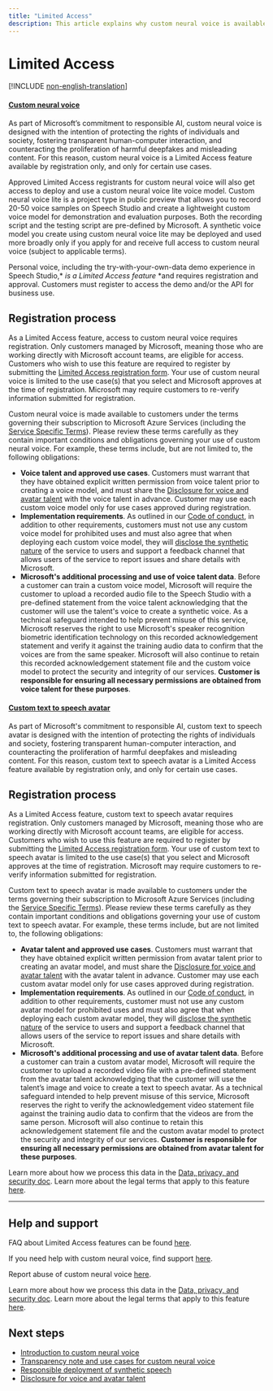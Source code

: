 ```yaml
---
title: "Limited Access"
description: This article explains why custom neural voice is available as Limited Access feature and how to request access.
---
```


# Limited Access

[!INCLUDE [non-english-translation](../../includes/non-english-translation)]

#### [Custom neural voice](#tab/cnv)

As part of Microsoft’s commitment to responsible AI, custom neural voice is designed with the intention of protecting the rights of individuals and society, fostering transparent human-computer interaction, and counteracting the proliferation of harmful deepfakes and misleading content. For this reason, custom neural voice is a Limited Access feature available by registration only, and only for certain use cases.

<Note>
Approved Limited Access registrants for custom neural voice will also get access to deploy and use a custom neural voice lite voice model. Custom neural voice lite is a project type in public preview that allows you to record 20-50 voice samples on Speech Studio and create a lightweight custom voice model for demonstration and evaluation purposes. Both the recording script and the testing script are pre-defined by Microsoft. A synthetic voice model you create using custom neural voice lite may be deployed and used more broadly only if you apply for and receive full access to custom neural voice (subject to applicable terms).

Personal voice, including the try-with-your-own-data demo experience in Speech Studio,* *is a Limited Access feature* *and requires registration and approval. Customers must register to access the demo and/or the API for business use.   
</Note>

## Registration process 

As a Limited Access feature, access to custom neural voice requires registration. Only customers managed by Microsoft, meaning those who are working directly with Microsoft account teams, are eligible for access. Customers who wish to use this feature are required to register by submitting the [Limited Access registration form](https://aka.ms/customneural). Your use of custom neural voice is limited to the use case(s) that you select and Microsoft approves at the time of registration. Microsoft may require customers to re-verify information submitted for registration. 

Custom neural voice is made available to customers under the terms governing their subscription to Microsoft Azure Services (including the [Service Specific Terms](https://go.microsoft.com/fwlink/?linkid=2018760)). Please review these terms carefully as they contain important conditions and obligations governing your use of custom neural voice. For example, these terms include, but are not limited to, the following obligations:
- **Voice talent and approved use cases**. Customers must warrant that they have obtained explicit written permission from voice talent prior to creating a voice model, and must share the [Disclosure for voice and avatar talent](/azure/ai-foundry/responsible-ai/speech-service/text-to-speech/disclosure-voice-talent) with the voice talent in advance. Customer may use each custom voice model only for use cases approved during registration. 
- **Implementation requirements**. As outlined in our [Code of conduct](/legal/ai-code-of-conduct?context=/azure/ai-services/speech-service/context/context), in addition to other requirements, customers must not use any custom voice model for prohibited uses and must also agree that when deploying each custom voice model, they will [disclose the synthetic nature](/azure/ai-foundry/responsible-ai/speech-service/text-to-speech/concepts-disclosure-guidelines) of the service to users and support a feedback channel that allows users of the service to report issues and share details with Microsoft. 
- **Microsoft's additional processing and use of voice talent data**. Before a customer can train a custom voice model, Microsoft will require the customer to upload a recorded audio file to the Speech Studio with a pre-defined statement from the voice talent acknowledging that the customer will use the talent's voice to create a synthetic voice. As a technical safeguard intended to help prevent misuse of this service, Microsoft reserves the right to use Microsoft's speaker recognition biometric identification technology on this recorded acknowledgement statement and verify it against the training audio data to confirm that the voices are from the same speaker. Microsoft will also continue to retain this recorded acknowledgement statement file and the custom voice model to protect the security and integrity of our services. **Customer is responsible for ensuring all necessary permissions are obtained from voice talent for these purposes**.

#### [Custom text to speech avatar](#tab/avatar)

As part of Microsoft's commitment to responsible AI, custom text to speech avatar is designed with the intention of protecting the rights of individuals and society, fostering transparent human-computer interaction, and counteracting the proliferation of harmful deepfakes and misleading content. For this reason, custom text to speech avatar is a Limited Access feature available by registration only, and only for certain use cases.

## Registration process 

As a Limited Access feature, custom text to speech avatar requires registration. Only customers managed by Microsoft, meaning those who are working directly with Microsoft account teams, are eligible for access. Customers who wish to use this feature are required to register by submitting the [Limited Access registration form](https://aka.ms/customneural). Your use of custom text to speech avatar is limited to the use case(s) that you select and Microsoft approves at the time of registration. Microsoft may require customers to re-verify information submitted for registration.  

Custom text to speech avatar is made available to customers under the terms governing their subscription to Microsoft Azure Services (including the [Service Specific Terms](https://go.microsoft.com/fwlink/?linkid=2018760)). Please review these terms carefully as they contain important conditions and obligations governing your use of custom text to speech avatar. For example, these terms include, but are not limited to, the following obligations: 
- **Avatar talent and approved use cases**. Customers must warrant that they have obtained explicit written permission from avatar talent prior to creating an avatar model, and must share the [Disclosure for voice and avatar talent](/azure/ai-foundry/responsible-ai/speech-service/text-to-speech/disclosure-voice-talent) with the avatar talent in advance. Customer may use each custom avatar model only for use cases approved during registration.  
- **Implementation requirements**. As outlined in our [Code of conduct](/legal/ai-code-of-conduct?context=/azure/ai-services/speech-service/context/context), in addition to other requirements, customer must not use any  custom avatar model for prohibited uses and must also agree that when deploying each custom avatar model, they will [disclose the synthetic nature](/azure/ai-foundry/responsible-ai/speech-service/text-to-speech/concepts-disclosure-guidelines) of the service to users and support a feedback channel that allows users of the service to report issues and share details with Microsoft. 
- **Microsoft's additional processing and use of avatar talent data**. Before a customer can train a custom avatar model, Microsoft will require the customer to upload a recorded video file with a pre-defined statement from the avatar talent acknowledging that the customer will use the talent’s image and voice to create a text to speech avatar. As a technical safeguard intended to help prevent misuse of this service, Microsoft reserves the right to verify the acknowledgement video statement file against the training audio data to confirm that the videos are from the same person. Microsoft will also continue to retain this acknowledgement statement file and the custom avatar model to protect the security and integrity of our services. **Customer is responsible for ensuring all necessary permissions are obtained from avatar talent for these purposes**. 

Learn more about how we process this data in the [Data, privacy, and security doc](/azure/ai-foundry/responsible-ai/speech-service/text-to-speech/data-privacy-security). Learn more about the legal terms that apply to this feature [here](https://azure.microsoft.com/support/legal/).

---

## Help and support

FAQ about Limited Access features can be found [here](/azure/ai-services/cognitive-services-limited-access).

If you need help with custom neural voice, find support [here](/azure/ai-services/cognitive-services-support-options).

Report abuse of custom neural voice [here](https://aka.ms/reportabuse).

Learn more about how we process this data in the [Data, privacy, and security doc](/azure/ai-foundry/responsible-ai/speech-service/text-to-speech/data-privacy-security). Learn more about the legal terms that apply to this feature [here](https://azure.microsoft.com/support/legal/). 

## Next steps

* [Introduction to custom neural voice](/azure/ai-services/speech-service/custom-neural-voice)
* [Transparency note and use cases for custom neural voice](/azure/ai-foundry/responsible-ai/speech-service/text-to-speech/transparency-note)
* [Responsible deployment of synthetic speech](/azure/ai-foundry/responsible-ai/speech-service/text-to-speech/transparency-note)
* [Disclosure for voice and avatar talent](/azure/ai-foundry/responsible-ai/speech-service/text-to-speech/disclosure-voice-talent)

